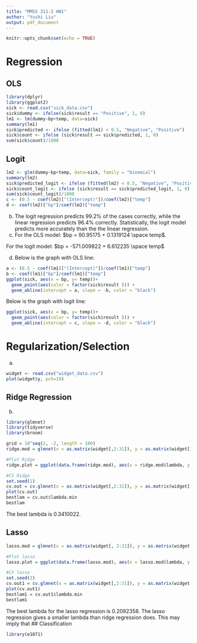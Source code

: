 ```yaml
---
title: "MMSS 311-2 HW1"
author: "Yushi Liu"
output: pdf_document
---
```


```r
knitr::opts_chunk$set(echo = TRUE)
```
# Regression 
## OLS
```r
library(dplyr)
library(ggplot2)
sick <- read.csv("sick_data.csv") 
sick$dummy <- ifelse(sick$result == "Positive", 1, 0)
lm1 <- lm(dummy~bp+temp, data=sick)
summary(lm1)
sick$predicted <- ifelse (fitted(lm1) < 0.5, "Negative", "Positive")
sick$count <- ifelse (sick$result == sick$predicted, 1, 0)
sum(sick$count)/1000
```

## Logit
```r
lm2 <- glm(dummy~bp+temp, data=sick, family = "binomial")
summary(lm2)
sick$predicted_logit <- ifelse (fitted(lm2) < 0.5, "Negative", "Positive")
sick$count_logit <- ifelse (sick$result == sick$predicted_logit, 1, 0)
sum(sick$count_logit)/1000
c <- (0.5 - coef(lm2)["(Intercept)"])/coef(lm2)["temp"]
d <- coef(lm2)["bp"]/coef(lm2)["temp"]

```
b) The logit regression predicts 99.2% of the cases correctly, while the linear regression predicts 96.4% correctly. Statistically, the logit model predicts more accurately than the the linear regression. 
c) For the OLS model: 
$bp = 90.95175  + 0.1319124 \space temp$.

For the logit model:
$bp = -571.009822 + 6.612235 \space temp$

d) Below is the graph with OLS line:
```r
a <- (0.5 - coef(lm1)["(Intercept)"])/coef(lm1)["temp"]
b <- coef(lm1)["bp"]/coef(lm1)["temp"]
ggplot(sick, aes(x = bp, y= temp))+
  geom_point(aes(color = factor(sick$result ))) +
  geom_abline(intercept = a, slope = -b, color = "black")
```
Below is the graph with logit line:
```r
ggplot(sick, aes(x = bp, y= temp))+
  geom_point(aes(color = factor(sick$result ))) +
  geom_abline(intercept = c, slope = -d, color = "black")
```

# Regularization/Selection
a)
```r
widget <- read.csv("widget_data.csv")
plot(widget$y, pch=19)
```
## Ridge Regression
b)
```r
library(glmnet)
library(tidyverse)
library(broom)

grid = 10^seq(2, -2, length = 100)
ridge.mod = glmnet(x = as.matrix(widget[,2:31]), y = as.matrix(widget[1]), alpha = 0, lambda=grid) %>% broom::tidy()

#Plot Ridge
ridge.plot = ggplot(data.frame(ridge.mod), aes(x = ridge.mod$lambda, y = ridge.mod$estimate)) + geom_point()

#CV Ridge
set.seed(1)
cv.out = cv.glmnet(x = as.matrix(widget[,2:31]), y = as.matrix(widget[1]), alpha = 0)
plot(cv.out)
bestlam = cv.out$lambda.min
bestlam
```
The best lambda is 0.3410022. 

## Lasso
```r
lasso.mod = glmnet(x = as.matrix(widget[, 2:31]), y = as.matrix(widget[1]), alpha = 1, lambda=grid) %>% broom::tidy()

#Plot lasso
lasso.plot = ggplot(data.frame(lasso.mod), aes(x = lasso.mod$lambda, y = lasso.mod$estimate)) + geom_point()

#CV lasso
set.seed(2)
cv.out1 = cv.glmnet(x = as.matrix(widget[,2:31]), y = as.matrix(widget[1]), alpha = 1)
plot(cv.out1)
bestlam1 = cv.out1$lambda.min
bestlam1
```
The best lambda for the lasso regression is 0.2092358. 
The lasso regression gives a smaller lambda than ridge regression does. This may imply that 
## Classification
```r
library(e1071)

```




